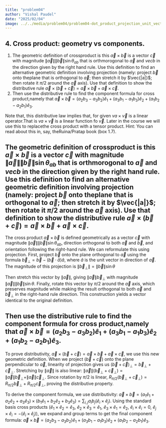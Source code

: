 ```yaml
---
title: "problem04"
author: "Vishal Paudel"
date: "2025/02/04"
image: ../../media/problem04/problem04-dot_product_projection_unit_vector.png
---
```


:::{.callout collapse=true}
# 4\. **Cross product: geometry vs components.**  

1. The geometric definition of crossproduct is this $\vec{a} \times \vec{b}$ is a vector $\vec{c}$ with magnitude $\|\vec{a}\|\|\vec{b}\|\sin\theta_{ab}$ that is orthmorogonal to $\vec{a}$ and $vec{b}$ in the direction given by the right hand rule. Use this definition to find an alternative geometric definition involving projection (namely: project $\vec{b}$ onto theplane that is orthogonal to $\vec{a}$; then stretch it by $\vec{|a|}$; then rotate it $\pi/2$ around the $\vec{a}$ axis). Use that definition to show the distributive rule $\vec{a} \times (\vec{b} + \vec{c}) = \vec{a} \times \vec{b} + \vec{a} \times \vec{c}$.  
1. Then use the distributive rule to find the component formula for cross product,namely that $\vec{a} \times \vec{b} = (a_2 b_3 − a_3 b_2)\hat{e}_1 + (a_3 b_1 − a_1 b_3) \hat{e}_2 + (a_1 b_2 − a_2 b_1)\hat{e}_3$.  

Note that, this distributive law implies that, for given $va \times \vec{v}$ is a linear operator.That is $va \times \vec{v}$ is a linear function fo $\vec{v}$. Later in the course we will use this to replacethe cross product with a tensor product. Hint: You can read about this in, say, theRuina/Pratap book (box 1.7).
:::

## The geometric definition of crossproduct is this $\vec{a} \times \vec{b}$ is a vector $\vec{c}$ with magnitude $\|\vec{a}\|\|\vec{b}\|\sin\theta_{ab}$ that is orthmorogonal to $\vec{a}$ and $vec{b}$ in the direction given by the right hand rule. Use this definition to find an alternative geometric definition involving projection (namely: project $\vec{b}$ onto theplane that is orthogonal to $\vec{a}$; then stretch it by $\vec{|a|}$; then rotate it $\pi/2$ around the $\vec{a}$ axis). Use that definition to show the distributive rule $\vec{a} \times (\vec{b} + \vec{c}) = \vec{a} \times \vec{b} + \vec{a} \times \vec{c}$.  

The cross product $\vec{a} \times \vec{b}$ is defined geometrically as a vector $\vec{c}$ with magnitude $\|\vec{a}\|\|\vec{b}\|\sin \theta_{ab}$, direction orthogonal to both $\vec{a}$ and $\vec{b}$, and orientation following the right-hand rule. We can reformulate this using projection. First, project $\vec{b}$ onto the plane orthogonal to $\vec{a}$ using the formula $\vec{b}_{\perp} = \vec{b} - (\vec{b}\cdot\hat{a})\hat{a}$, where $\hat{a}$ is the unit vector in direction of $\vec{a}$. The magnitude of this projection is $\|\vec{b}_{\perp}\| = \|\vec{b}\|\sin \theta$

Then stretch this vector by $\|\vec{a}\|$, giving $\|\vec{a}\|\vec{b}_{\perp}$ with magnitude $\|\vec{a}\|\|\vec{b}\|\sin \theta$. Finally, rotate this vector by $\pi/2$ around the $\vec{a}$ axis, which preserves magnitude while making the result orthogonal to both $\vec{a}$ and $\vec{b}_{\perp}$ in the right-hand rule direction. This construction yields a vector identical to the original definition.

## Then use the distributive rule to find the component formula for cross product,namely that $\vec{a} \times \vec{b} = (a_2 b_3 − a_3 b_2)\hat{e}_1 + (a_3 b_1 − a_1 b_3) \hat{e}_2 + (a_1 b_2 − a_2 b_1)\hat{e}_3$.  

To prove distributivity, $\vec{a} \times (\vec{b} + \vec{c}) = \vec{a} \times \vec{b} + \vec{a} \times \vec{c}$, we use this new geometric definition. When we project $(\vec{b} + \vec{c})$ onto the plane perpendicular to $\vec{a}$, linearity of projection gives us $(\vec{b} + \vec{c})_{\perp} = \vec{b}_{\perp} + \vec{c}_{\perp}$. Stretching by $\|\vec{a}\|$ is also linear: $\|\vec{a}\|(\vec{b}_{\perp} + \vec{c}_{\perp}) = \|\vec{a}\|\vec{b}_{\perp} + \|\vec{a}\|\vec{c}_{\perp}$. Since rotation by $\pi/2$ is linear, $R_{\pi/2}(\vec{b}_{\perp} + \vec{c}_{\perp}) = R_{\pi/2}\vec{b}_{\perp} + R_{\pi/2}\vec{c}_{\perp}$, proving the distributive property.

To derive the component formula, we use distributivity: $\vec{a} \times \vec{b} = (a_1\hat{e}_1 + a_2\hat{e}_2 + a_3\hat{e}_3) \times (b_1\hat{e}_1 + b_2\hat{e}_2 + b_3\hat{e}_3) = \sum_{i,j} a_ib_j(\hat{e}_i \times \hat{e}_j)$. Using the standard basis cross products ($\hat{e}_1 \times \hat{e}_2 = \hat{e}_3$, $\hat{e}_2 \times \hat{e}_3 = \hat{e}_1$, $\hat{e}_3 \times \hat{e}_1 = \hat{e}_2$, $\hat{e}_i \times \hat{e}_i = 0$, $\hat{e}_j \times \hat{e}_i = -(\hat{e}_i \times \hat{e}_j)$), we expand and group terms to get the final component formula: $\vec{a} \times \vec{b} = (a_2b_3 - a_3b_2)\hat{e}_1 + (a_3b_1 - a_1b_3)\hat{e}_2 + (a_1b_2 - a_2b_1)\hat{e}_3$.
